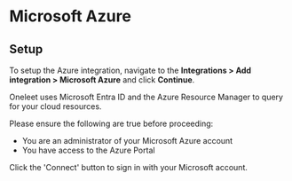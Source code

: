 # Microsoft Azure

## Setup

To setup the Azure integration, navigate to the **Integrations > Add integration > Microsoft Azure** and click **Continue**.

Oneleet uses Microsoft Entra ID and the Azure Resource Manager to query for your cloud resources.

Please ensure the following are true before proceeding:
- You are an administrator of your Microsoft Azure account
- You have access to the Azure Portal

Click the 'Connect' button to sign in with your Microsoft account.